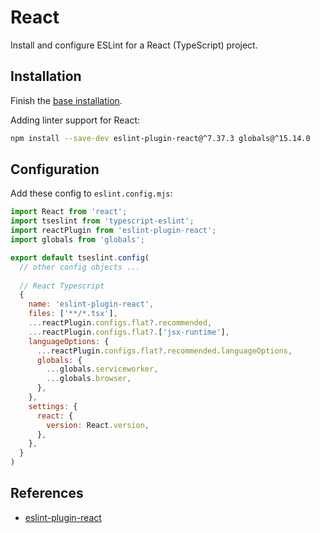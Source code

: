 # React

Install and configure ESLint for a React (TypeScript) project.


## Installation

Finish the [base installation](./install.mdx).

Adding linter support for React:
```sh npm2yarn
npm install --save-dev eslint-plugin-react@^7.37.3 globals@^15.14.0
```

## Configuration

Add these config to `eslint.config.mjs`:
```js
import React from 'react';
import tseslint from 'typescript-eslint';
import reactPlugin from 'eslint-plugin-react';
import globals from 'globals';

export default tseslint.config(
  // other config objects ...
  
  // React Typescript
  {
    name: 'eslint-plugin-react',
    files: ['**/*.tsx'],
    ...reactPlugin.configs.flat?.recommended,
    ...reactPlugin.configs.flat?.['jsx-runtime'],
    languageOptions: {
      ...reactPlugin.configs.flat?.recommended.languageOptions,
      globals: {
        ...globals.serviceworker,
        ...globals.browser,
      },
    },
    settings: {
      react: {
        version: React.version,
      },
    },
  }
)
```


## References

- [eslint-plugin-react](https://github.com/jsx-eslint/eslint-plugin-react?tab=readme-ov-file#configuration-new-eslintconfigjs)